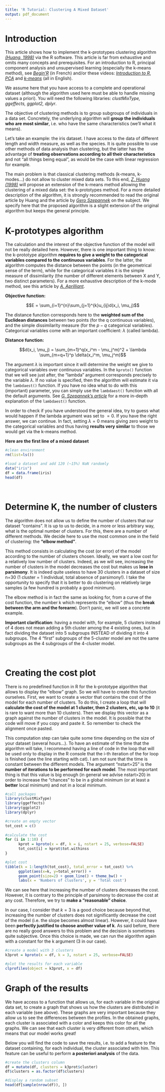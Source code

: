 ```yaml
---
title: 'R Tutorial: Clustering A Mixed Dataset'
output: pdf_document
---
```


# Introduction

This article shows how to implement the k-prototypes clustering algorithm [*(Huang, 1998)*](https://link.springer.com/article/10.1023/A:1009769707641) via the R software. This article is far from exhaustive and omits many concepts and prerequisites. For an introduction to R, principal component analysis and unsupervised learning (especially the k-means method), see [*Begin’R*](https://beginr.u-bordeaux.fr) (in French) and/or these videos: [*Introduction to R*](https://www.youtube.com/watch?v=_V8eKsto3Ug), [*PCA*](https://www.youtube.com/watch?v=FgakZw6K1QQ) and [*k-means*](https://www.youtube.com/watch?v=NKQpVU1LTm8) (all in English).

We assume here that you have access to a complete and operational dataset (although the algorithm used here must be able to handle missing values a priori). You will need the following libraries: *clustMixType, ggeffects, ggplot2, dplyr*.

The objective of clustering methods is to group subgroups of individuals in a data set. Concretely, the underlying algorithm will **group the individuals who are most similar**, i.e. who have the same characteristics (we’ll what it means). 
 
Let's take an example: the iris dataset. I have access to the data of different length and width measure, as well as the species. It is quite possible to use other methods of data analysis than clustering, but the latter has the advantage of **treating observations according to all their characteristics** and not "all things being equal", as would be the case with linear regression for example. 

The main problem is that classical clustering methods (k-means, k-modes...) do not allow to cluster mixed data sets. To this end, [*Z. Huang (1998)*](https://link.springer.com/article/10.1023/A:1009769707641) will propose an extension of the k-means method allowing the clustering of a mixed data set: the k-prototypes method. For a more detailed description of the algorithm, it is strongly recommended to read the original article by Huang and the article by [*Gero Szepannek*](https://journal.r-project.org/archive/2018/RJ-2018-048/RJ-2018-048.pdf) on the subject. We specify here that the proposed algorithm is a slight extension of the original algorithm but keeps the general principle.


# K-prototypes algorithm

The calculation and the interest of the objective function of the model will not be really detailed here. However, there is one important thing to know: the k-prototype algorithm **requires to give a weight to the categorical variables compared to the continuous variables**. For the latter, the algorithm computes the distance between the points (in the geometrical sense of the term), while for the categorical variables it is the simple measure of dissimilarity (the number of different elements between X and Y, two distinct parameters). For a more exhaustive description of the k-mode method, see this article by [*A. Aprilliant*](https://medium.com/geekculture/the-k-modes-as-clustering-algorithm-for-categorical-data-type-bcde8f95efd7).

**Objective function:** 

$$E = \sum_{i=1}^{n}\sum_{j=1}^{k}u_{ij}d(x_i, \mu_j)$$

The distance function corresponds here to the **weighted sum of the Euclidean distances** between two points (for the q continuous variables), and the simple dissimilarity measure (for the $p - q$ categorical variables). Categorical variables come with an important coefficient: $\lambda$ (called lambda).

**Distance function:** 

$$d(x_i, \mu_j) = \sum_{m=1}^q(x_i^m - \mu_j^m)^2 + \lambda \sum_{m=q+1}^p \delta(x_i^m, \mu_j^m)$$

The argument $\lambda$ is important since it will determine the weight we give to categorical variables over continuous variables. In the `kproto()` function that we will see just after, the "lambda" argument corresponds precisely to the variable $\lambda$. If no value is specified, then the algorithm will estimate it via the `lambdaest()` function. If you have no idea what to do with this (important) parameter, you can simply use the `lambdaest()` function with all the default arguments. See [*G. Szepannek's article*](https://journal.r-project.org/archive/2018/RJ-2018-048/RJ-2018-048.pdf) for a more in-depth explanation of the `lambdaest()` function.

In order to check if you have understood the general idea, try to guess what would happen if the lambda argument was set to $=0$. If you have the right answer, we can continue. In fact, setting $\lambda=0$ means giving zero weight to the categorical variables and thus having **results very similar** to those we would get via the k-means method.

**Here are the first line of a mixed dataset**

```r
#clean environment
rm(list=ls())

#load a dataset and add 120 (~15%) NaN randomly
data("iris")
df = data.frame(iris)
head(df)
```

\

# Determine K, the number of clusters

The algorithm does not allow us to define the number of clusters that our dataset "contains". It is up to us to decide, in a more or less arbitrary way, what is the optimal number of clusters. For this, there are a number of different methods. We decide here to use the most common one in the field of clustering: the **"elbow method"**.
 
This method consists in calculating the cost (or error) of the model according to the number of clusters chosen. Ideally, we want a low cost for a relatively low number of clusters. Indeed, as we will see, increasing the number of clusters in the model decreases the cost but makes us **lose in parsimony**. It is indeed quite useless to have 30 clusters in a dataset of size n=30 (1 cluster = 1 individual, total absence of parsimony!). I take the opportunity to specify that it is better to do clustering on relatively large samples (a few hundred is probably a good minimum).

The elbow method is in fact the same as looking for, from a curve of the cost function, the number k which represents the "elbow" (thus the **break between the arm and the forearm**). Don't panic, we will see a concrete example.

**Important clarification**: having a model with, for example, 5 clusters instead of 4 does not mean adding a 5th cluster among the 4 existing ones, but in fact dividing the dataset into 5 subgroups INSTEAD of dividing it into 4 subgroups. The 4 "first" subgroups of the 5-cluster model are not the same subgroups as the 4 subgroups of the 4-cluster model.
 
\

# Creating the cost plot

There is no predefined function in R for the k-prototype algorithm that allows to display the "elbow" graph. So we will have to create this function ourselves. First, we want to create a vector that contains the cost of the model for each number of clusters. To do this, I create a loop that will **calculate the cost of the model at 1 cluster, then 2 clusters, etc, up to 10** (it is rare to want more than 10 clusters). Then we display this vector as a graph against the number of clusters in the model. It is possible that the code will move if you copy and paste it. So remember to check the alignment once pasted.
 
This computation step can take quite some time depending on the size of your dataset (several hours...). To have an estimate of the time that the algorithm will take, I recommend having a line of code in the loop that will be used only to display in the R console that the i-th iteration of the for loop is finished (see the line starting with cat). I am not sure that the time is constant between the different models. 
The argument "nstart=25" is the **number of iterations to be performed for each model**. The most important thing is that this value is big enough (in general we advise nstart>20) in order to increase the "chances" to be in a global minimum (or at least a **better** local minimum) and not in a local minimum.

```r
#call packages
library(clustMixType)
library(ggeffects)
library(ggplot2)
library(dplyr)

#create an empty vector
tot_cost = c()
 
#calculate the cost
for (i in 1:10) {
      kprot = kproto(x = df, k = i, nstart = 25, verbose=FALSE) 
      tot_cost[i] = kprot$tot.withinss
}
```


```r
#plot cost
tibble(k = 1:length(tot_cost), total_error = tot_cost) %>%
      ggplot(aes(x=k, y=total_error)) +
      geom_point(size=2) + geom_line() + theme_bw() +
      labs(x = 'Numbers of clusters', y = 'Total cost')
```


We can see here that increasing the number of clusters decreases the cost. However, it is contrary to the principle of parsimony to decrease the cost at any cost. Therefore, we try to **make a "reasonable" choice**. 

In our case, I consider that $k=3$ is a good choice because beyond that, increasing the number of clusters does not significantly decrease the cost of the model (i.e. the slope becomes almost linear). However, it could have been **perfectly justified to choose another value of k**. As said before, there are no really good answers to this problem and the decision is sometimes quite subjective. Once this choice is made, we can run the algorithm again with a constant for the k argument (3 in our case).


```r
#create a model with 3 clusters
k3prot = kproto(x = df, k = 3, nstart = 25, verbose=FALSE)

#plot the results for each variable
clprofiles(object = k3prot, x = df)
```

# Graph of the results

We have access to a function that allows us, for each variable in the original data set, to create a graph that shows us how the clusters are distributed in each variable (see above). These graphs are very important because they allow us to see the differences between the profiles.
In the obtained graphs, each cluster is associated with a color and keeps this color for all the graphs. We can see that each cluster is very different from others, which means that our model works great!
 
Below you will find the code to save the results, i.e. to add a feature to the dataset containing, for each individual, the cluster associated with him. This feature can be useful to perform **a posteriori analysis** of the data.

```r
#create the clusters column
df = mutate(df, clusters = k3prot$cluster)
df$clusters = as.factor(df$clusters)

#display a random subset
head(df[sample(nrow(df)), ])
```






















